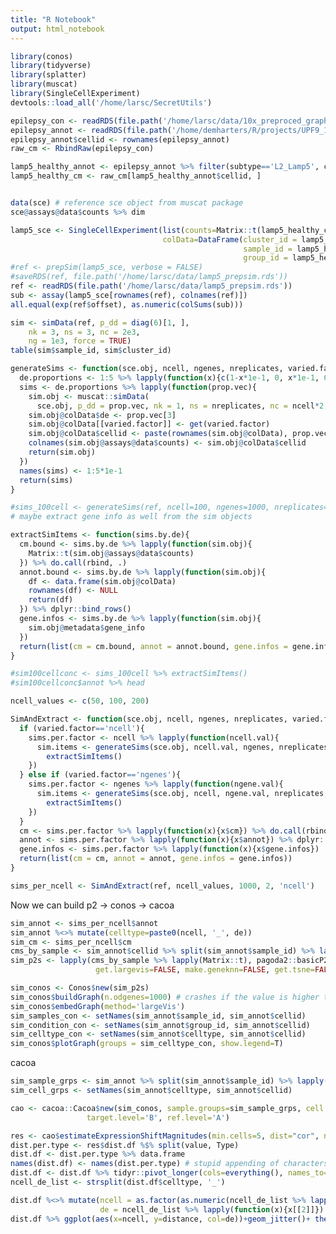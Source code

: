 ```yaml
---
title: "R Notebook"
output: html_notebook
---
```


```r
library(conos)
library(tidyverse)
library(splatter)
library(muscat)
library(SingleCellExperiment)
devtools::load_all('/home/larsc/SecretUtils')
```

```r
epilepsy_con <- readRDS(file.path('/home/larsc/data/10x_preproced_graphed.rds'))
epilepsy_annot <- readRDS(file.path('/home/demharters/R/projects/UPF9_14_17_19_22_23_24_32_33/metadata_10x_final.rds'))
epilepsy_annot$cellid <- rownames(epilepsy_annot)
raw_cm <- RbindRaw(epilepsy_con)
```

```r
lamp5_healthy_annot <- epilepsy_annot %>% filter(subtype=='L2_Lamp5', condition=='healthy')
lamp5_healthy_cm <- raw_cm[lamp5_healthy_annot$cellid, ]


data(sce) # reference sce object from muscat package
sce@assays@data$counts %>% dim
```

```r
lamp5_sce <- SingleCellExperiment(list(counts=Matrix::t(lamp5_healthy_cm)), 
                                  colData=DataFrame(cluster_id = lamp5_healthy_annot$subtype,
                                                    sample_id = lamp5_healthy_annot$sample,
                                                    group_id = lamp5_healthy_annot$condition))
#ref <- prepSim(lamp5_sce, verbose = FALSE)
#saveRDS(ref, file.path('/home/larsc/data/lamp5_prepsim.rds'))
ref <- readRDS(file.path('/home/larsc/data/lamp5_prepsim.rds'))
sub <- assay(lamp5_sce[rownames(ref), colnames(ref)])
all.equal(exp(ref$offset), as.numeric(colSums(sub)))

sim <- simData(ref, p_dd = diag(6)[1, ],
    nk = 3, ns = 3, nc = 2e3,
    ng = 1e3, force = TRUE)
table(sim$sample_id, sim$cluster_id)
```

```r
generateSims <- function(sce.obj, ncell, ngenes, nreplicates, varied.factor){
  de.proportions <- 1:5 %>% lapply(function(x){c(1-x*1e-1, 0, x*1e-1, 0, 0, 0)})
  sims <- de.proportions %>% lapply(function(prop.vec){
    sim.obj <- muscat::simData(
      sce.obj, p_dd = prop.vec, nk = 1, ns = nreplicates, nc = ncell*2, ng = ngenes, force = TRUE)
    sim.obj@colData$de <- prop.vec[3]
    sim.obj@colData[[varied.factor]] <- get(varied.factor)
    sim.obj@colData$cellid <- paste(rownames(sim.obj@colData), prop.vec[3], get(varied.factor), sep='_')
    colnames(sim.obj@assays@data$counts) <- sim.obj@colData$cellid
    return(sim.obj)
  })
  names(sims) <- 1:5*1e-1
  return(sims)
}

#sims_100cell <- generateSims(ref, ncell=100, ngenes=1000, nreplicates=2, 'ncell')
# maybe extract gene info as well from the sim objects

extractSimItems <- function(sims.by.de){
  cm.bound <- sims.by.de %>% lapply(function(sim.obj){
    Matrix::t(sim.obj@assays@data$counts)
  }) %>% do.call(rbind, .)
  annot.bound <- sims.by.de %>% lapply(function(sim.obj){
    df <- data.frame(sim.obj@colData)
    rownames(df) <- NULL
    return(df)
  }) %>% dplyr::bind_rows()
  gene.infos <- sims.by.de %>% lapply(function(sim.obj){
    sim.obj@metadata$gene_info
  })
  return(list(cm = cm.bound, annot = annot.bound, gene.infos = gene.infos))
}

#sim100cellconc <- sims_100cell %>% extractSimItems()
#sim100cellconc$annot %>% head

ncell_values <- c(50, 100, 200)

SimAndExtract <- function(sce.obj, ncell, ngenes, nreplicates, varied.factor){
  if (varied.factor=='ncell'){
    sims.per.factor <- ncell %>% lapply(function(ncell.val){
      sim.items <- generateSims(sce.obj, ncell.val, ngenes, nreplicates, varied.factor) %>% 
        extractSimItems()
    })
  } else if (varied.factor=='ngenes'){
    sims.per.factor <- ngenes %>% lapply(function(ngene.val){
      sim.items <- generateSims(sce.obj, ncell, ngene.val, nreplicates, varied.factor) %>% 
        extractSimItems()
    })
  }
  cm <- sims.per.factor %>% lapply(function(x){x$cm}) %>% do.call(rbind, .)
  annot <- sims.per.factor %>% lapply(function(x){x$annot}) %>% dplyr::bind_rows()
  gene.infos <- sims.per.factor %>% lapply(function(x){x$gene.infos})
  return(list(cm = cm, annot = annot, gene.infos = gene.infos))
}

sims_per_ncell <- SimAndExtract(ref, ncell_values, 1000, 2, 'ncell')
```

Now we can build p2 -> conos -> cacoa
```r
sim_annot <- sims_per_ncell$annot
sim_annot %<>% mutate(celltype=paste0(ncell, '_', de))
sim_cm <- sims_per_ncell$cm
cms_by_sample <- sim_annot$cellid %>% split(sim_annot$sample_id) %>% lapply(function(x){sim_cm[x, ]})
sim_p2s <- lapply(cms_by_sample %>% lapply(Matrix::t), pagoda2::basicP2proc, n.cores=1, min.cells.per.gene=0, n.odgenes=2e3, 
                   get.largevis=FALSE, make.geneknn=FALSE, get.tsne=FALSE, min.transcripts.per.cell=1)

sim_conos <- Conos$new(sim_p2s)
sim_conos$buildGraph(n.odgenes=1000) # crashes if the value is higher than actual genes present
sim_conos$embedGraph(method='largeVis')
sim_samples_con <- setNames(sim_annot$sample_id, sim_annot$cellid)
sim_condition_con <- setNames(sim_annot$group_id, sim_annot$cellid)
sim_celltype_con <- setNames(sim_annot$celltype, sim_annot$cellid)
sim_conos$plotGraph(groups = sim_celltype_con, show.legend=T)
```

cacoa
```r
sim_sample_grps <- sim_annot %>% split(sim_annot$sample_id) %>% lapply(function(x){x$group_id %>% unique}) %>% unlist()
sim_cell_grps <- setNames(sim_annot$celltype, sim_annot$cellid)

cao <- cacoa::Cacoa$new(sim_conos, sample.groups=sim_sample_grps, cell.groups=sim_cell_grps, n.cores=10, 
                 target.level='B', ref.level='A')

res <- cao$estimateExpressionShiftMagnitudes(min.cells=5, dist="cor", n.subsamples=50)
dist.per.type <- res$dist.df %$% split(value, Type)
dist.df <- dist.per.type %>% data.frame
names(dist.df) <- names(dist.per.type) # stupid appending of characters when casting to df
dist.df <- dist.df %>% tidyr::pivot_longer(cols=everything(), names_to='celltype', values_to='distance')
ncell_de_list <- strsplit(dist.df$celltype, '_')

dist.df %<>% mutate(ncell = as.factor(as.numeric(ncell_de_list %>% lapply(function(x){x[[1]]}) %>% unlist)), 
                    de = ncell_de_list %>% lapply(function(x){x[[2]]}) %>% unlist,)
dist.df %>% ggplot(aes(x=ncell, y=distance, col=de))+geom_jitter()+ theme(legend.position="top")
```

